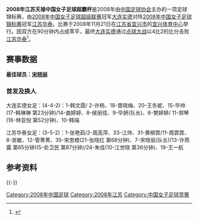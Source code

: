 {{Infobox football match
| title                   = 2008年[[中国女子足球超霸杯|中国女子足球超霸杯]]
| image                   = 
| event                   = 
| team1                   = [[大连权健|大连实德]]
| team1association        = 0
| team1score              = 4
| team2                   = [[江苏女足|江苏华泰]]
| team2association        = 0
| team2score              = 2
| details                 = 
| date1                   = 2008年11月21日
| stadium1                = [[宜兴体育中心|宜兴体育中心]]
| city1                   = [[宜兴市|宜兴市]]
| man_of_the_match1a      = 
| man_of_the_match1atitle = 
| man_of_the_match1b      = 
| man_of_the_match1btitle = 
| referee                 = 
| attendance              = 
| weather                 =
| previous                = [[2007年中国女子足球超霸杯|2007]]
| next                    = [[2012年中国女子足球超霸杯|2012]]
}}
'''2008年江苏天禄中国女子足球超霸杯'''是2008年由[[中国足球协会|中国足球协会]]主办的一项足球锦标赛，由[[2008年中国女子足球超级联赛|2008年中国女子足球超级联赛]]冠军[[大连权健|大连实德]]对阵[[2008年中国女子足球锦标赛|2008年中国女子足球锦标赛]]冠军[[江苏女足|江苏华泰]]。比赛于2008年11月21日在[[江苏省|江苏省]][[宜兴市|宜兴市]]的[[宜兴体育中心|宜兴体育中心]]举行。因双方在90分钟内占成零平，最终[[大连权健|大连实德]]通过[[点球大战|点球大战]]以4比2的比分击败[[江苏女足|江苏华泰]]<ref>{{cite web |author1=每日新报 |author2=赵勇 |title=《08全国女足锦标赛落幕 大连点杀江苏夺超霸杯冠军》 |url=http://sports.sina.com.cn/c/2008-11-22/08424084785.shtml |website=新浪网 |accessdate=2008-11-22 |archive-date=2020-07-22 |archive-url=https://web.archive.org/web/20200722134952/http://sports.sina.com.cn/c/2008-11-22/08424084785.shtml |dead-url=no }}</ref>。
==赛事数据==
{{footballbox
| date         = 2008年11月21日
| event        = 
| round        = 
| time         = 10:00 [[UTC+08:00|UTC+8]]
| team1        = [[大连权健|大连实德]]
| score        = 0 - 0
| report       = [https://cfa002.cfadata.com/china/2008nv_cb.html 报告]
| team2        = [[江苏女足|江苏华泰]]
| goals1       = 
| goals2       = 
| penaltyscore = 4 - 2
| penalties1   = [[毕妍|毕妍]]{{pengoal}}<br/>[[韩端|韩端]]{{penmiss}}<br/>[[樊婷婷|樊婷婷]]{{pengoal}}<br/>[[韩琳琳|韩琳琳]]{{pengoal}}<br/>[[侯丽佳|侯丽佳]]{{pengoal}}
| penalties2   = [[张晓红|张晓红]]{{penmiss}}<br/>[[王一航|王一航]]{{pengoal}}<br/>[[江世晓|江世晓]]{{penmiss}}<br/>[[俞卫民|俞卫民]]{{pengoal}}<br/>
| stadium      = [[宜兴|宜兴]]，[[宜兴体育中心|宜兴体育中心]]
| location     = 
| attendance   = 
| referee      = 
}}
'''最佳球员：[[宋晓丽|宋晓丽]]'''
=== 首发及换人 ===

大连实德女足：(4-4-2)：1-韩文霞/ 2-许杨、18-晋晓梅、20-王冬妮、15-毕帅(17-韩琳琳 第23分钟)/14-曲婷婷、8-侯丽佳、9-毕妍(队长)、6-樊婷婷/ 11-郑琴(16-林亚倪 第52分钟)、10-韩端

江苏华泰女足：(3-5-2)：1-张艳茹/2-周高萍、33-江帅、31-黄柳霏/11-周霏霏、8-吴敏、12-管菁菁、35-宋思橙(21-张晓红 第68分钟)、7-宋晓丽(队长)(13-许燕露 第65分钟)(5-俞卫民 第87分钟)/24-朱佳(10-江世晓 第36分钟)、19-王一航

==参考资料==
{{reflist}}
{{-}}

{{中国足球协会女子超级杯赛季}}
{{2008年中国足球}}

[[Category:2008年中国足球|Category:2008年中国足球]]
[[Category:2008年江苏|Category:2008年江苏]]
[[Category:中国女子足球竞赛|Category:中国女子足球竞赛]]